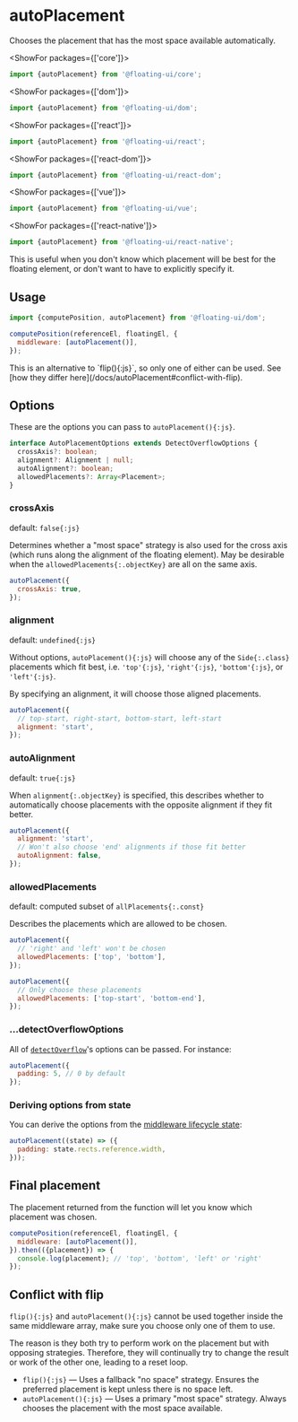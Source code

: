 <PageCard>

# autoPlacement

Chooses the placement that has the most space available
automatically.

<MiddlewareContainer>
  <MiddlewareBadge type="Visibility Optimizer" />
</MiddlewareContainer>

<ShowFor packages={['core']}>

```js
import {autoPlacement} from '@floating-ui/core';
```

</ShowFor>

<ShowFor packages={['dom']}>

```js
import {autoPlacement} from '@floating-ui/dom';
```

</ShowFor>

<ShowFor packages={['react']}>

```js
import {autoPlacement} from '@floating-ui/react';
```

</ShowFor>

<ShowFor packages={['react-dom']}>

```js
import {autoPlacement} from '@floating-ui/react-dom';
```

</ShowFor>

<ShowFor packages={['vue']}>

```js
import {autoPlacement} from '@floating-ui/vue';
```

</ShowFor>

<ShowFor packages={['react-native']}>

```js
import {autoPlacement} from '@floating-ui/react-native';
```

</ShowFor>

This is useful when you don't know which placement will be best
for the floating element, or don't want to have to explicitly
specify it.

</PageCard>

<div className="flex flex-col gap-4">
  <Chrome
    label="Scroll the container"
    center
    scrollable="y"
    className="h-96"
  >
    <Floating
      middleware={[
        {
          name: 'autoPlacement',
          options: {allowedPlacements: ['top', 'bottom']},
        },
      ]}
    >
      <div className="grid h-8 w-8 place-items-center border-2 border-dashed border-gray-1000" />
    </Floating>
  </Chrome>
</div>

## Usage

```js
import {computePosition, autoPlacement} from '@floating-ui/dom';

computePosition(referenceEl, floatingEl, {
  middleware: [autoPlacement()],
});
```

<Notice type="warning" title="Note">
  This is an alternative to `flip(){:js}`, so only one of either can be used.
  See [how they differ here](/docs/autoPlacement#conflict-with-flip).
</Notice>

## Options

These are the options you can pass to `autoPlacement(){:js}`.

```ts
interface AutoPlacementOptions extends DetectOverflowOptions {
  crossAxis?: boolean;
  alignment?: Alignment | null;
  autoAlignment?: boolean;
  allowedPlacements?: Array<Placement>;
}
```

### crossAxis

default: `false{:js}`

Determines whether a "most space" strategy is also used for the
cross axis (which runs along the alignment of the floating
element). May be desirable when the
`allowedPlacements{:.objectKey}` are all on the same axis.

```js
autoPlacement({
  crossAxis: true,
});
```

### alignment

default: `undefined{:js}`

Without options, `autoPlacement(){:js}` will choose any of the
`Side{:.class}` placements which fit best, i.e. `'top'{:js}`,
`'right'{:js}`, `'bottom'{:js}`, or `'left'{:js}`.

By specifying an alignment, it will choose those aligned
placements.

```js
autoPlacement({
  // top-start, right-start, bottom-start, left-start
  alignment: 'start',
});
```

### autoAlignment

default: `true{:js}`

When `alignment{:.objectKey}` is specified, this describes
whether to automatically choose placements with the opposite
alignment if they fit better.

```js
autoPlacement({
  alignment: 'start',
  // Won't also choose 'end' alignments if those fit better
  autoAlignment: false,
});
```

### allowedPlacements

default: computed subset of `allPlacements{:.const}`

Describes the placements which are allowed to be chosen.

```js
autoPlacement({
  // 'right' and 'left' won't be chosen
  allowedPlacements: ['top', 'bottom'],
});
```

```js
autoPlacement({
  // Only choose these placements
  allowedPlacements: ['top-start', 'bottom-end'],
});
```

### ...detectOverflowOptions

All of [`detectOverflow`](/docs/detectOverflow#options)'s options
can be passed. For instance:

```js
autoPlacement({
  padding: 5, // 0 by default
});
```

### Deriving options from state

You can derive the options from the
[middleware lifecycle state](/docs/middleware#middlewarestate):

```js
autoPlacement((state) => ({
  padding: state.rects.reference.width,
}));
```

## Final placement

The placement returned from the function will let you know which
placement was chosen.

```js
computePosition(referenceEl, floatingEl, {
  middleware: [autoPlacement()],
}).then(({placement}) => {
  console.log(placement); // 'top', 'bottom', 'left' or 'right'
});
```

## Conflict with flip

`flip(){:js}` and `autoPlacement(){:js}` cannot be used together
inside the same middleware array, make sure you choose only one
of them to use.

The reason is they both try to perform work on the placement but
with opposing strategies. Therefore, they will continually try to
change the result or work of the other one, leading to a reset
loop.

- `flip(){:js}` — Uses a fallback "no space" strategy. Ensures
  the preferred placement is kept unless there is no space left.
- `autoPlacement(){:js}` — Uses a primary "most space" strategy.
  Always chooses the placement with the most space available.

